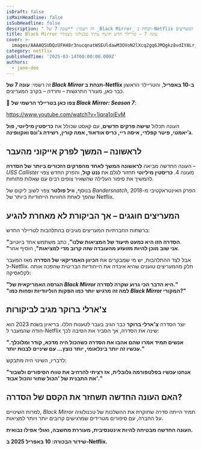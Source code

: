 ```yaml
---
isDraft: false
isMainHeadline: false
isSubHeadline: false
description: " זה רשמי: **עונה 7 של _Black Mirror_ תנחת ב-Netflix ב-10 באפריל**, והטריילר הראשון כבר כאן, מעורר התרגשות – וחרדה – בקרב המעריצים.  \U0001F4CC **צפו"
title: Black Mirror עונה 7 – טריילר חדש חושף עתיד טכנולוגי מצמרר
cover: >-
  images/AAAAQSUDQzUFH48r3nucqnatWSEUldawM3OVoN2lXcq2gq6JMQgkz8vdIYALr_wXhJGdHxnL5zZQiPzBrIr4L6hPnrtIw4reDcqbHJPGHXPBcfYs6BGma0ULFS6370HEpifeXiqn1f9EMjFXrjkVfioesFHYlSY.jpg
category: netflix
publishedTime: '2025-03-14T00:00:00.000Z'
authors:
  - jane-doe
---
```


זה רשמי: **עונה 7 של _Black Mirror_ תנחת ב-Netflix ב-10 באפריל**, והטריילר הראשון כבר כאן, מעורר התרגשות – וחרדה – בקרב המעריצים.

📌 **צפו כאן בטריילר הרשמי של _Black Mirror: Season 7_**:

https://www.youtube.com/watch?v=1iqra1ojEvM

העונה תכלול **שישה פרקים חדשים**, עם קאסט שכולל את **כריסטין מיליוטי, פול ג'יאמטי, פיטר קפלדי, איסה ריי, כריס אודאוד, אמה קורין, רשידה ג'ונס ואקוופינה**.

## **לראשונה – המשך לפרק אייקוני מהעבר**

העונה החדשה מביאה **לראשונה המשך לאחד מהפרקים הזכורים ביותר של הסדרה** – _USS Callister_ מעונה 4. **כריסטין מיליוטי** תחזור לגלם את **ננט קול**, והפרק החדש צפוי להמשיך את סיפור העלילה שהשאיר צופים רבים עם שאלות פתוחות.

בנוסף, **וויל פולטר** צפוי לשוב ליקום של _Bandersnatch_, הפרק האינטראקטיבי מ-2018 שהפך לאחת החוויות הייחודיות ביותר של Netflix.

## **המעריצים חוגגים – אך הביקורת לא מאחרת להגיע**

ברשתות החברתיות המעריצים מגיבים בהתלהבות לטריילר החדש:

**"הסדרה הזו היא כמעט תיעוד של המציאות שלנו"**, כתב משתמש אחד ביוטיוב.  
**"אני שוב מוכן להיות מזועזע מהעובדה שזה קרוב מדי למציאות"**, הוסיף אחר.

אבל לצד ההתלהבות, יש מי שמבקרים את **הכיוון האמריקאי של הסדרה** מאז המעבר ל-Netflix. חלק מהמעריצים טוענים שהיא איבדה את הייחודיות הבריטית שהפכה אותה לקלאסיקה:

**"הגרסה האמריקאית של _Black Mirror_ היא הדבר הכי גרוע שקרה לסדרה."**  
**"למה זה מרגיש יותר כמו הפקות הוליוודיות ופחות כמו _Black Mirror_ המקורי?"**

## **צ'ארלי ברוקר מגיב לביקורות**

יוצר הסדרה **צ'ארלי ברוקר** כבר הגיב בעבר לטענות הללו. בריאיון בשנת 2023 הוא הודה שהמעבר ל-Netflix שינה את הסדרה, אך הסביר את הסיבה לכך:

**"אנשים תמיד אמרו שהם אהבו את הסדרה כשהכול היה מדכא, קודר ומלוכלך. עכשיו זה יותר בינלאומי, יותר נוצץ… עם שיניים לבנות יותר."**

לדבריו, השינוי היה מתבקש:

**"אנחנו עכשיו בפלטפורמה גלובלית, אז רציתי להרחיב את טווח הסיפורים ולשבור את התבנית של 'הכול שחור והכול אבוד'."**

## **האם העונה החדשה תשחזר את הקסם של הסדרה?**

למרות השינויים, _Black Mirror_ תמיד הייתה סדרה שחוקרת את ההשלכות של טכנולוגיה על החברה, עם סיפורים מטרידים שמרגישים קרובים יותר ויותר למציאות.

**העונה החדשה מבטיחה להיות אינטנסיבית, מעוררת מחשבה, ואולי אפילו נבואית.**

**שידור הבכורה: 10 באפריל 2025 ב-Netflix.**
